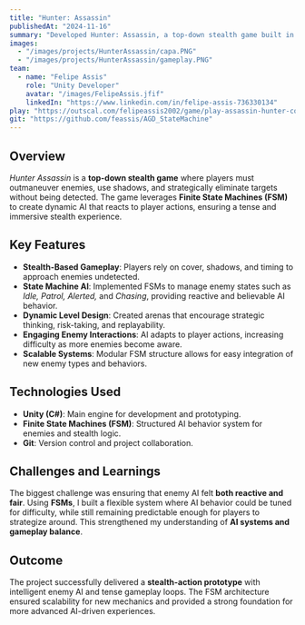 ```yaml
---
title: "Hunter: Assassin"
publishedAt: "2024-11-16"
summary: "Developed Hunter: Assassin, a top-down stealth game built in Unity. Designed core gameplay using Finite State Machines (FSM) to manage AI behaviors, stealth mechanics, and dynamic enemy interactions."
images:
  - "/images/projects/HunterAssassin/capa.PNG"
  - "/images/projects/HunterAssassin/gameplay.PNG"
team:
  - name: "Felipe Assis"
    role: "Unity Developer"
    avatar: "/images/FelipeAssis.jfif"
    linkedIn: "https://www.linkedin.com/in/felipe-assis-736330134"
play: "https://outscal.com/felipeassis2002/game/play-assassin-hunter-complex-enemies-game"
git: "https://github.com/feassis/AGD_StateMachine"
---
```


## Overview

*Hunter Assassin* is a **top-down stealth game** where players must outmaneuver enemies, use shadows, and strategically eliminate targets without being detected. The game leverages **Finite State Machines (FSM)** to create dynamic AI that reacts to player actions, ensuring a tense and immersive stealth experience.  

## Key Features

- **Stealth-Based Gameplay**: Players rely on cover, shadows, and timing to approach enemies undetected.  
- **State Machine AI**: Implemented FSMs to manage enemy states such as *Idle, Patrol, Alerted,* and *Chasing*, providing reactive and believable AI behavior.  
- **Dynamic Level Design**: Created arenas that encourage strategic thinking, risk-taking, and replayability.  
- **Engaging Enemy Interactions**: AI adapts to player actions, increasing difficulty as more enemies become aware.  
- **Scalable Systems**: Modular FSM structure allows for easy integration of new enemy types and behaviors.  

## Technologies Used

- **Unity (C#)**: Main engine for development and prototyping.  
- **Finite State Machines (FSM)**: Structured AI behavior system for enemies and stealth logic.  
- **Git**: Version control and project collaboration.  

## Challenges and Learnings

The biggest challenge was ensuring that enemy AI felt **both reactive and fair**. Using **FSMs**, I built a flexible system where AI behavior could be tuned for difficulty, while still remaining predictable enough for players to strategize around. This strengthened my understanding of **AI systems and gameplay balance**.  

## Outcome

The project successfully delivered a **stealth-action prototype** with intelligent enemy AI and tense gameplay loops. The FSM architecture ensured scalability for new mechanics and provided a strong foundation for more advanced AI-driven experiences.  

